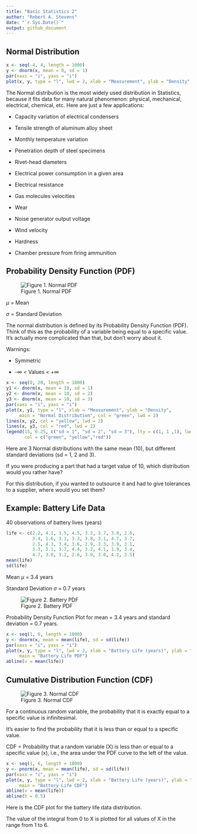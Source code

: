 ```yaml
---
title: "Basic Statistics 2"
author: "Robert A. Stevens"
date: "`r Sys.Date()`"
output: github_document
---
```


## Normal Distribution

```r
x <- seq(-4, 4, length = 1000)
y <- dnorm(x, mean = 0, sd = 1)
par(xaxs = "i", yaxs = "i")
plot(x, y, type = "l", lwd = 2, xlab = "Measurement", ylab = "Density", main = "Normal Distribution")
```


The Normal distribution is the most widely used distribution in Statistics, because it fits data for many natural phenomenon:  physical, mechanical, electrical, chemical, etc.  Here are just a few applications:

- Capacity variation of electrical condensers

- Tensile strength of aluminum alloy sheet

- Monthly temperature variation

- Penetration depth of steel specimens

- Rivet-head diameters

- Electrical power consumption in a given area

- Electrical resistance

- Gas molecules velocities

- Wear

- Noise generator output voltage

- Wind velocity

- Hardness

- Chamber pressure from firing ammunition

## Probability Density Function (PDF)

![Figure 1. Normal PDF](normalpdf.png)

$\mu$ = Mean

$\sigma$ = Standard Deviation

The normal distribution is defined by its Probability Density Function (PDF).  Think of this as the probability of a variable being equal to a specific value.  It's actually more complicated than that, but don't worry about it. 

Warnings:

- Symmetric

- -$\infty$ < Values < +$\infty$

```r
x <- seq(0, 20, length = 1000)
y1 <- dnorm(x, mean = 10, sd = 1)
y2 <- dnorm(x, mean = 10, sd = 2)
y3 <- dnorm(x, mean = 10, sd = 3)
par(xaxs = "i", yaxs = "i")
plot(x, y1, type = "l", xlab = "Measurement", ylab = "Density", 
     main = "Normal Distribution", col = "green", lwd = 2)
lines(x, y2, col = "yellow", lwd = 2)
lines(x, y3, col = "red", lwd = 2)
legend(15, 0.25, c("sd = 1", "sd = 2", "sd = 3"), lty = c(1, 1 ,1), lwd = c(2, 2, 2), 
       col = c("green", "yellow","red"))
```

Here are 3 Normal distributions with the same mean (10), but different standard deviations (sd = 1, 2 and 3).

If you were producing a part that had a target value of 10, which distribution would you rather have?

For this distribution, if you wanted to outsource it and had to give tolerances to a supplier, where would you set them?

## Example:  Battery Life Data

40 observations of battery lives (years)

```r
life <- c(2.2, 4.1, 3.5, 4.5, 3.2, 3.7, 3.0, 2.6,
          3.4, 1.6, 3.1, 3.3, 3.8, 3.1, 4.7, 3.7,
          2.5, 4.3, 3.4, 3.6, 2.9, 3.3, 3.9, 3.1,
          3.3, 3.1, 3.7, 4.4, 3.2, 4.1, 1.9, 3.4,
          4.7, 3.8, 3.2, 2.6, 3.9, 3.0, 4.2, 3.5)
mean(life)
sd(life)
```

Mean $\mu$ = 3.4 years

Standard Deviation $\sigma$ = 0.7 years

![Figure 2. Battery PDF](batterypdf.png)

Probability Density Function Plot for mean = 3.4 years and standard deviation = 0.7 years.

```r
x <- seq(1, 6, length = 1000)
y <- dnorm(x, mean = mean(life), sd = sd(life))
par(xaxs = "i", yaxs = "i")
plot(x, y, type = "l", lwd = 2, xlab = "Battery Life (years)", ylab = "Density", 
     main = "Battery Life PDF")
abline(v = mean(life))
```

## Cumulative Distribution Function (CDF)

![Figure 3. Normal CDF](normalCDF.png)

For a continuous random variable, the probability that it is exactly equal to a specific value is infinitesimal.

It's easier to find the probability that it is less than or equal to a specific value.

CDF = Probability that a random variable (X) is less than or equal to a specific value (x), i.e., the area under the PDF curve to the left of the value.

```r
x <- seq(1, 6, length = 1000)
y <- pnorm(x, mean = mean(life), sd = sd(life))
par(xaxs = "i", yaxs = "i")
plot(x, y, type = "l", lwd = 2, xlab = "Battery Life (years)", ylab = "CDF", 
     main = "Battery Life CDF")
abline(v = mean(life))
abline(h = 0.5)
```

Here is the CDF plot for the battery life data distribution.

The value of the integral from 0 to X is plotted for all values of X in the range from 1 to 6.
